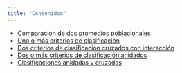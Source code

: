 ```yaml
---
title: "Contenidos"
---
```


* [Comparación de dos promedios poblacionales](dos_poblaciones.qmd)
* [Uno o más criterios de clasificación](un_criterio.qmd)
* [Dos criterios de clasificación cruzados con interacción](dos_criterios_int.qmd)
* [Dos o más criterios de clasificación anidados](dos_criterios_anidados.qmd)
* [Clasificaciones anidadas y cruzadas](anidadas_cruzadas.qmd)